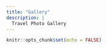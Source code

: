 ```yaml
---
title: "Gallery"
description: |
  Travel Photo Gallery
---
```


```r
knitr::opts_chunk$set(echo = FALSE)
```

